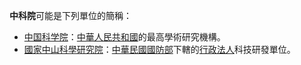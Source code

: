 '''中科院'''可能是下列單位的簡稱：
* [[中国科学院|中国科学院]]：[[中華人民共和國|中華人民共和國]]的最高學術研究機構。
* [[國家中山科學研究院|國家中山科學研究院]]：[[中華民國國防部|中華民國國防部]]下轄的[[行政法人|行政法人]]科技研發單位。

{{disambig|Cat=三字组织机构消歧义}}